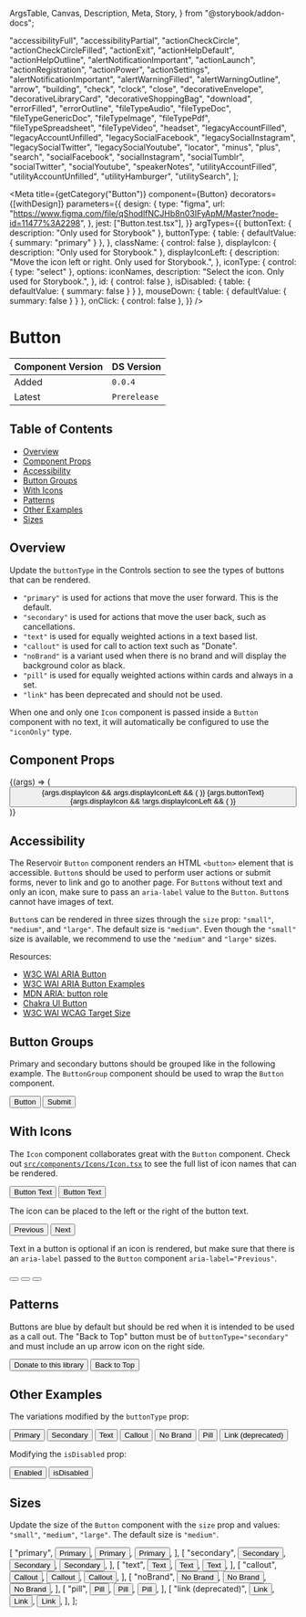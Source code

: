  ArgsTable,
  Canvas,
  Description,
  Meta,
  Story,
} from "@storybook/addon-docs";


  "accessibilityFull",
  "accessibilityPartial",
  "actionCheckCircle",
  "actionCheckCircleFilled",
  "actionExit",
  "actionHelpDefault",
  "actionHelpOutline",
  "alertNotificationImportant",
  "actionLaunch",
  "actionRegistration",
  "actionPower",
  "actionSettings",
  "alertNotificationImportant",
  "alertWarningFilled",
  "alertWarningOutline",
  "arrow",
  "building",
  "check",
  "clock",
  "close",
  "decorativeEnvelope",
  "decorativeLibraryCard",
  "decorativeShoppingBag",
  "download",
  "errorFilled",
  "errorOutline",
  "fileTypeAudio",
  "fileTypeDoc",
  "fileTypeGenericDoc",
  "fileTypeImage",
  "fileTypePdf",
  "fileTypeSpreadsheet",
  "fileTypeVideo",
  "headset",
  "legacyAccountFilled",
  "legacyAccountUnfilled",
  "legacySocialFacebook",
  "legacySocialInstagram",
  "legacySocialTwitter",
  "legacySocialYoutube",
  "locator",
  "minus",
  "plus",
  "search",
  "socialFacebook",
  "socialInstagram",
  "socialTumblr",
  "socialTwitter",
  "socialYoutube",
  "speakerNotes",
  "utilityAccountFilled",
  "utilityAccountUnfilled",
  "utilityHamburger",
  "utilitySearch",
];

<Meta
  title={getCategory("Button")}
  component={Button}
  decorators={[withDesign]}
  parameters={{
    design: {
      type: "figma",
      url: "https://www.figma.com/file/qShodlfNCJHb8n03IFyApM/Master?node-id=11477%3A2298",
    },
    jest: ["Button.test.tsx"],
  }}
  argTypes={{
    buttonText: { description: "Only used for Storybook" },
    buttonType: {
      table: { defaultValue: { summary: "primary" } },
    },
    className: { control: false },
    displayIcon: { description: "Only used for Storybook." },
    displayIconLeft: {
      description: "Move the icon left or right. Only used for Storybook.",
    },
    iconType: {
      control: { type: "select" },
      options: iconNames,
      description: "Select the icon. Only used for Storybook.",
    },
    id: { control: false },
    isDisabled: { table: { defaultValue: { summary: false } } },
    mouseDown: { table: { defaultValue: { summary: false } } },
    onClick: { control: false },
  }}
/>

# Button

| Component Version | DS Version   |
| ----------------- | ------------ |
| Added             | `0.0.4`      |
| Latest            | `Prerelease` |

## Table of Contents

- [Overview](#overview)
- [Component Props](#component-props)
- [Accessibility](#accessibility)
- [Button Groups](#button-groups)
- [With Icons](#with-icons)
- [Patterns](#patterns)
- [Other Examples](#other-examples)
- [Sizes](#sizes)

## Overview

<Description of={Button} />

Update the `buttonType` in the Controls section to see the types of buttons
that can be rendered.

- `"primary"` is used for actions that move the user forward. This is the default.
- `"secondary"` is used for actions that move the user back, such as cancellations.
- `"text"` is used for equally weighted actions in a text based list.
- `"callout"` is used for call to action text such as "Donate".
- `"noBrand"` is a variant used when there is no brand and will display the
  background color as black.
- `"pill"` is used for equally weighted actions within cards and always in a set.
- `"link"` has been deprecated and should not be used.

When one and only one `Icon` component is passed inside a `Button` component with
no text, it will automatically be configured to use the `"iconOnly"` type.

## Component Props

<Canvas withToolbar>
  <Story
    name="Button with Controls"
    args={{
      buttonText: "Button Text",
      buttonType: "primary",
      className: undefined,
      displayIcon: false,
      displayIconLeft: true,
      iconType: "search",
      id: "button-id",
      isDisabled: false,
      mouseDown: undefined,
      onClick: undefined,
      size: "medium",
      type: "button",
    }}
  >
    {(args) => (
      <Button
        buttonType={args.buttonType}
        className={args.className}
        id={args.id}
        isDisabled={args.isDisabled}
        mouseDown={args.mouseDown}
        onClick={args.onClick}
        size={args.size}
        type={args.type}
      >
        {args.displayIcon && args.displayIconLeft && (
          <Icon name={args.iconType} align="left" size="small" />
        )}
        {args.buttonText}
        {args.displayIcon && !args.displayIconLeft && (
          <Icon name={args.iconType} align="right" size="small" />
        )}
      </Button>
    )}
  </Story>
</Canvas>

<ArgsTable story="Button with Controls" />

## Accessibility

The Reservoir `Button` component renders an HTML `<button>` element that is
accessible. `Button`s should be used to perform user actions or submit forms,
never to link and go to another page. For `Button`s without text and only an
icon, make sure to pass an `aria-label` value to the `Button`. `Button`s cannot
have images of text.

`Button`s can be rendered in three sizes through the `size` prop: `"small"`,
`"medium"`, and `"large"`. The default size is `"medium"`. Even though the `"small"`
size is available, we recommend to use the `"medium"` and `"large"` sizes.

Resources:

- [W3C WAI ARIA Button](https://www.w3.org/TR/wai-aria-practices-1.1/#button)
- [W3C WAI ARIA Button Examples](https://www.w3.org/TR/wai-aria-practices-1.1/examples/button/button.html)
- [MDN ARIA: button role](https://developer.mozilla.org/en-US/docs/Web/Accessibility/ARIA/Roles/button_role)
- [Chakra UI Button](https://chakra-ui.com/docs/components/form/button)
- [W3C WAI WCAG Target Size](https://www.w3.org/WAI/WCAG21/Understanding/target-size.html)

## Button Groups

Primary and secondary buttons should be grouped like in the following example.
The `ButtonGroup` component should be used to wrap the `Button` component.

<Canvas>
  <Story name="Button Groups">
    <ButtonGroup>
      <Button buttonType="secondary" id="group-1">
        Button
      </Button>
      <Button id="group-2">Submit</Button>
    </ButtonGroup>
  </Story>
</Canvas>

## With Icons

The `Icon` component collaborates great with the `Button` component. Check out
[`src/components/Icons/Icon.tsx`](https://github.com/NYPL/nypl-design-system/blob/development/src/components/Icons/Icon.tsx)
to see the full list of icon names that can be rendered.

<Canvas>
  <Story name="With Icon">
    <VStack align="left" spacing="input.group.button.vstack" width="150px">
      <Button id="icon-1">
        <Icon name="search" align="left" size="small" />
        Button Text
      </Button>
      <Button id="icon-2">
        Button Text
        <Icon name="search" align="right" size="small" />
      </Button>
    </VStack>
  </Story>
</Canvas>

The icon can be placed to the left or the right of the button text.

<Canvas>
  <DSProvider>
    <ButtonGroup>
      <Button buttonType="secondary" id="icon-left">
        <Icon name="arrow" iconRotation="rotate90" align="left" size="small" />
        Previous
      </Button>
      <Button buttonType="secondary" id="icon-right">
        Next
        <Icon
          name="arrow"
          iconRotation="rotate270"
          align="right"
          size="small"
        />
      </Button>
    </ButtonGroup>
  </DSProvider>
</Canvas>

Text in a button is optional if an icon is rendered, but make sure that there
is an `aria-label` passed to the `Button` component `aria-label="Previous"`.

<Canvas>
  <DSProvider>
    <ButtonGroup>
      <Button aria-label="Previous" buttonType="secondary" id="prev-btn">
        <Icon name="arrow" iconRotation="rotate90" size="small" />
      </Button>
      <Button aria-label="Next" buttonType="secondary" id="next-btn">
        <Icon name="arrow" iconRotation="rotate270" size="small" />
      </Button>
      <Button aria-label="Close" buttonType="secondary" id="close-btn">
        <Icon name="close" size="small" />
      </Button>
    </ButtonGroup>
  </DSProvider>
</Canvas>

## Patterns

Buttons are blue by default but should be red when it is intended to be used as
a call out. The "Back to Top" button must be of `buttonType="secondary"` and
must include an up arrow icon on the right side.

<Canvas>
  <Story name="Patterns">
    <ButtonGroup>
      <Button buttonType="callout" id="donate-btn">
        Donate to this library
      </Button>
      <Button buttonType="secondary" id="top-btn">
        Back to Top
        <Icon
          name="arrow"
          iconRotation="rotate180"
          size="small"
          className="right"
          align="right"
        />
      </Button>
    </ButtonGroup>
  </Story>
</Canvas>

## Other Examples

The variations modified by the `buttonType` prop:

<Canvas>
  <DSProvider>
    <ButtonGroup align="center">
      <Button id="primary-btn">Primary</Button>
      <Button buttonType="secondary" id="secondary-btn">
        Secondary
      </Button>
      <Button buttonType="text" id="text-btn">
        Text
      </Button>
      <Button buttonType="callout" id="callout-btn">
        Callout
      </Button>
      <Button buttonType="noBrand" id="nobrand-btn">
        No Brand
      </Button>
      <Button buttonType="pill" id="pill-btn">
        Pill
      </Button>
      <Button buttonType="link" id="link-btn">
        Link (deprecated)
      </Button>
    </ButtonGroup>
  </DSProvider>
</Canvas>

Modifying the `isDisabled` prop:

<Canvas>
  <DSProvider>
    <ButtonGroup>
      <Button id="enabled-btn" isDisabled={false}>
        Enabled
      </Button>
      <Button id="disabled-btn" isDisabled>
        isDisabled
      </Button>
    </ButtonGroup>
  </DSProvider>
</Canvas>

## Sizes

Update the size of the `Button` component with the `size` prop and values:
`"small"`, `"medium"`, `"large"`. The default size is `"medium"`.

  [
    "primary",
    <Button id="p-small" size="small">
      Primary
    </Button>,
    <Button id="p-medium" size="medium">
      Primary
    </Button>,
    <Button id="p-large" size="large">
      Primary
    </Button>,
  ],
  [
    "secondary",
    <Button buttonType="secondary" id="s-small" size="small">
      Secondary
    </Button>,
    <Button buttonType="secondary" id="s-medium" size="medium">
      Secondary
    </Button>,
    <Button buttonType="secondary" id="s-large" size="large">
      Secondary
    </Button>,
  ],
  [
    "text",
    <Button buttonType="text" id="t-small" size="small">
      Text
    </Button>,
    <Button buttonType="text" id="t-medium" size="medium">
      Text
    </Button>,
    <Button buttonType="text" id="t-large" size="large">
      Text
    </Button>,
  ],
  [
    "callout",
    <Button buttonType="callout" id="c-small" size="small">
      Callout
    </Button>,
    <Button buttonType="callout" id="c-medium" size="medium">
      Callout
    </Button>,
    <Button buttonType="callout" id="c-large" size="large">
      Callout
    </Button>,
  ],
  [
    "noBrand",
    <Button buttonType="noBrand" id="nb-small" size="small">
      No Brand
    </Button>,
    <Button buttonType="noBrand" id="nb-medium" size="medium">
      No Brand
    </Button>,
    <Button buttonType="noBrand" id="nb-large" size="large">
      No Brand
    </Button>,
  ],
  [
    "pill",
    <Button buttonType="pill" id="pill-small" size="small">
      Pill
    </Button>,
    <Button buttonType="pill" id="pill-medium" size="medium">
      Pill
    </Button>,
    <Button buttonType="pill" id="pill-large" size="large">
      Pill
    </Button>,
  ],
  [
    "link (deprecated)",
    <Button buttonType="link" id="l-small" size="small">
      Link
    </Button>,
    <Button buttonType="link" id="l-medium" size="medium">
      Link
    </Button>,
    <Button buttonType="link" id="l-large" size="large">
      Link
    </Button>,
  ],
];

<Canvas>
  <DSProvider>
    <Table
      columnHeaders={sizeHeaders}
      id="all-sizes"
      showRowDividers
      tableData={buttonData}
      useRowHeaders
      sx={{
        tbody: {
          th: {
            verticalAlign: "middle",
          },
          td: {
            verticalAlign: "middle",
          },
        },
      }}
    />
  </DSProvider>
</Canvas>
